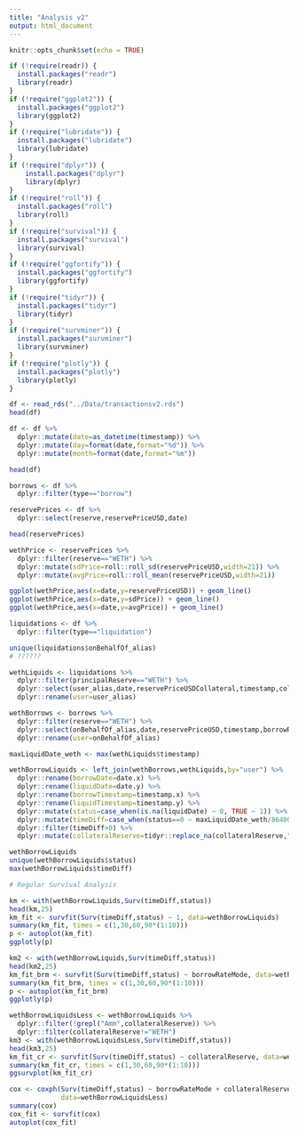 ```yaml
---
title: "Analysis v2"
output: html_document
---
```


```r
knitr::opts_chunk$set(echo = TRUE)
```

```r
if (!require(readr)) {
  install.packages("readr")
  library(readr)
}
if (!require("ggplot2")) {
  install.packages("ggplot2")
  library(ggplot2)
}
if (!require("lubridate")) {
  install.packages("lubridate")
  library(lubridate)
}
if (!require("dplyr")) {
    install.packages("dplyr")
    library(dplyr)
}
if (!require("roll")) {
  install.packages("roll")
  library(roll)
}
if (!require("survival")) {
  install.packages("survival")
  library(survival)
}
if (!require("ggfortify")) {
  install.packages("ggfortify")
  library(ggfortify)
}
if (!require("tidyr")) {
  install.packages("tidyr")
  library(tidyr)
}
if (!require("survminer")) {
  install.packages("survminer")
  library(survminer)
}
if (!require("plotly")) {
  install.packages("plotly")
  library(plotly)
}
```

```r
df <- read_rds("../Data/transactionsv2.rds")
head(df)
```

```r
df <- df %>%
  dplyr::mutate(date=as_datetime(timestamp)) %>%
  dplyr::mutate(day=format(date,format="%d")) %>%
  dplyr::mutate(month=format(date,format="%m"))

head(df)
```

```r
borrows <- df %>%
  dplyr::filter(type=="borrow")

reservePrices <- df %>%
  dplyr::select(reserve,reservePriceUSD,date)

head(reservePrices)
```

```r
wethPrice <- reservePrices %>%
  dplyr::filter(reserve=="WETH") %>%
  dplyr::mutate(sdPrice=roll::roll_sd(reservePriceUSD,width=21)) %>%
  dplyr::mutate(avgPrice=roll::roll_mean(reservePriceUSD,width=21))

ggplot(wethPrice,aes(x=date,y=reservePriceUSD)) + geom_line()
ggplot(wethPrice,aes(x=date,y=sdPrice)) + geom_line()
ggplot(wethPrice,aes(x=date,y=avgPrice)) + geom_line()
```

```r
liquidations <- df %>%
  dplyr::filter(type=="liquidation")

unique(liquidations$onBehalfOf_alias) 
# ??????

wethLiquids <- liquidations %>%
  dplyr::filter(principalReserve=="WETH") %>%
  dplyr::select(user_alias,date,reservePriceUSDCollateral,timestamp,collateralReserve) %>%
  dplyr::rename(user=user_alias)

wethBorrows <- borrows %>% 
  dplyr::filter(reserve=="WETH") %>%
  dplyr::select(onBehalfOf_alias,date,reservePriceUSD,timestamp,borrowRateMode) %>%
  dplyr::rename(user=onBehalfOf_alias)
```

```r
maxLiquidDate_weth <- max(wethLiquids$timestamp)

wethBorrowLiquids <- left_join(wethBorrows,wethLiquids,by="user") %>%
  dplyr::rename(borrowDate=date.x) %>%
  dplyr::rename(liquidDate=date.y) %>%
  dplyr::rename(borrowTimestamp=timestamp.x) %>%
  dplyr::rename(liquidTimestamp=timestamp.y) %>%
  dplyr::mutate(status=case_when(is.na(liquidDate) ~ 0, TRUE ~ 1)) %>%
  dplyr::mutate(timeDiff=case_when(status==0 ~ maxLiquidDate_weth/86400, status==1 ~ (liquidTimestamp-borrowTimestamp)/86400)) %>%
  dplyr::filter(timeDiff>0) %>%
  dplyr::mutate(collateralReserve=tidyr::replace_na(collateralReserve,"WETH"))

wethBorrowLiquids
unique(wethBorrowLiquids$status)
max(wethBorrowLiquids$timeDiff)
```

```r
# Regular Survival Analysis

km <- with(wethBorrowLiquids,Surv(timeDiff,status))
head(km,25)
km_fit <- survfit(Surv(timeDiff,status) ~ 1, data=wethBorrowLiquids)
summary(km_fit, times = c(1,30,60,90*(1:10)))
p <- autoplot(km_fit)
ggplotly(p)
```

```r
km2 <- with(wethBorrowLiquids,Surv(timeDiff,status))
head(km2,25)
km_fit_brm <- survfit(Surv(timeDiff,status) ~ borrowRateMode, data=wethBorrowLiquids)
summary(km_fit_brm, times = c(1,30,60,90*(1:10)))
p <- autoplot(km_fit_brm)
ggplotly(p)
```

```r
wethBorrowLiquidsLess <- wethBorrowLiquids %>%
  dplyr::filter(!grepl("Amm",collateralReserve)) %>%
  dplyr::filter(collateralReserve!="WETH")
km3 <- with(wethBorrowLiquidsLess,Surv(timeDiff,status))
head(km3,25)
km_fit_cr <- survfit(Surv(timeDiff,status) ~ collateralReserve, data=wethBorrowLiquidsLess)
summary(km_fit_cr, times = c(1,30,60,90*(1:10)))
ggsurvplot(km_fit_cr)
```

```r
cox <- coxph(Surv(timeDiff,status) ~ borrowRateMode + collateralReserve, 
             data=wethBorrowLiquidsLess)
summary(cox)
cox_fit <- survfit(cox)
autoplot(cox_fit)
```

